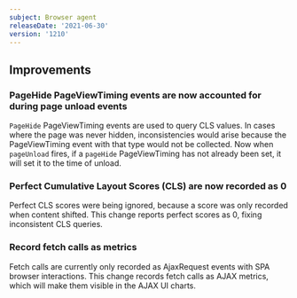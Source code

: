 ```yaml
---
subject: Browser agent
releaseDate: '2021-06-30'
version: '1210'
---
```


## Improvements

### PageHide PageViewTiming events are now accounted for during page unload events
`PageHide` PageViewTiming events are used to query CLS values. In cases where the page was never hidden, inconsistencies would arise because the PageViewTiming event with that type would not be collected.  Now when `pageUnload` fires, if a `pageHide` PageViewTiming has not already been set, it will set it to the time of unload. 

### Perfect Cumulative Layout Scores (CLS) are now recorded as 0
Perfect CLS scores were being ignored, because a score was only recorded when content shifted.  This change reports perfect scores as 0, fixing inconsistent CLS queries.

### Record fetch calls as metrics
Fetch calls are currently only recorded as AjaxRequest events with SPA browser interactions. This change records fetch calls as AJAX metrics, which will make them visible in the AJAX UI charts.
